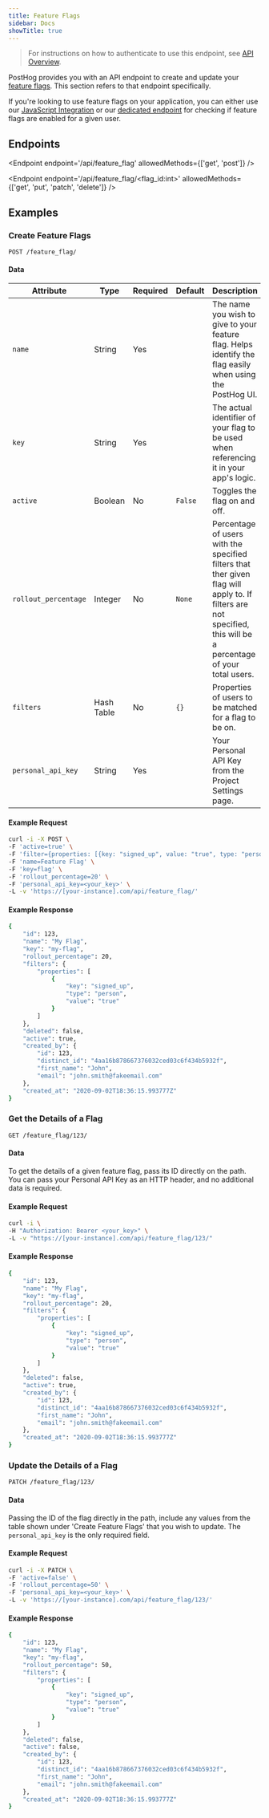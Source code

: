 ```yaml
---
title: Feature Flags
sidebar: Docs
showTitle: true
---
```


> For instructions on how to authenticate to use this endpoint, see [API Overview](/docs/api/overview).

PostHog provides you with an API endpoint to create and update your [feature flags](/docs/features/feature-flags). This section refers to that endpoint specifically. 

If you're looking to use feature flags on your application, you can either use our [JavaScript Integration](/docs/libraries/js#feature-flags) or our [dedicated endpoint](/docs/api/post-only-endpoints#feature-flags) for checking if feature flags are enabled for a given user.

## Endpoints


<Endpoint endpoint='/api/feature_flag' allowedMethods={['get', 'post']} />


<Endpoint endpoint='/api/feature_flag/<flag_id:int>' allowedMethods={['get', 'put', 'patch', 'delete']} />


## Examples

### Create Feature Flags

```shell
POST /feature_flag/
```

#### Data


| Attribute | Type | Required | Default | Description |
| --- | --- | --- | ------------------------- | ------------------------------------------------------- |
| `name` | String | Yes | | The name you wish to give to your feature flag. Helps identify the flag easily when using the PostHog UI. |
| `key` | String | Yes | | The actual identifier of your flag to be used when referencing it in your app's logic. |
| `active` | Boolean | No | `False` | Toggles the flag on and off. |
| `rollout_percentage` | Integer | No | `None` | Percentage of users with the specified filters that ther given flag will apply to. If filters are not specified, this will be a percentage of your total users.  |
| `filters` | Hash Table | No | `{}` | Properties of users to be matched for a flag to be on. |
| `personal_api_key` | String | Yes | | Your Personal API Key from the Project Settings page. |


#### Example Request

```bash
curl -i -X POST \
-F 'active=true' \
-F 'filter={properties: [{key: "signed_up", value: "true", type: "person"}]}' \
-F 'name=Feature Flag' \
-F 'key=flag' \
-F 'rollout_percentage=20' \
-F 'personal_api_key=<your_key>' \
-L -v 'https://[your-instance].com/api/feature_flag/'
```

#### Example Response

```bash
{
    "id": 123,
    "name": "My Flag",
    "key": "my-flag",
    "rollout_percentage": 20,
    "filters": {
        "properties": [
            {
                "key": "signed_up",
                "type": "person",
                "value": "true"
            }
        ]
    },
    "deleted": false,
    "active": true,
    "created_by": {
        "id": 123,
        "distinct_id": "4aa16b878667376032ced03c6f434b5932f",
        "first_name": "John",
        "email": "john.smith@fakeemail.com"
    },
    "created_at": "2020-09-02T18:36:15.993777Z"
}
```

### Get the Details of a Flag

```shell
GET /feature_flag/123/
```

#### Data

To get the details of a given feature flag, pass its ID directly on the path. You can pass your Personal API Key as an HTTP header, and no additional data is required.

#### Example Request

```bash
curl -i \
-H "Authorization: Bearer <your_key>" \
-L -v "https://[your-instance].com/api/feature_flag/123/"
```

#### Example Response

```bash
{
    "id": 123,
    "name": "My Flag",
    "key": "my-flag",
    "rollout_percentage": 20,
    "filters": {
        "properties": [
            {
                "key": "signed_up",
                "type": "person",
                "value": "true"
            }
        ]
    },
    "deleted": false,
    "active": true,
    "created_by": {
        "id": 123,
        "distinct_id": "4aa16b878667376032ced03c6f434b5932f",
        "first_name": "John",
        "email": "john.smith@fakeemail.com"
    },
    "created_at": "2020-09-02T18:36:15.993777Z"
}
```

### Update the Details of a Flag

```shell
PATCH /feature_flag/123/
```

#### Data 

Passing the ID of the flag directly in the path, include any values from the table shown under 'Create Feature Flags' that you wish to update. The `personal_api_key` is the only required field.

#### Example Request

```bash
curl -i -X PATCH \
-F 'active=false' \
-F 'rollout_percentage=50' \
-F 'personal_api_key=<your_key>' \
-L -v 'https://[your-instance].com/api/feature_flag/123/'
```

#### Example Response

```bash
{
    "id": 123,
    "name": "My Flag",
    "key": "my-flag",
    "rollout_percentage": 50,
    "filters": {
        "properties": [
            {
                "key": "signed_up",
                "type": "person",
                "value": "true"
            }
        ]
    },
    "deleted": false,
    "active": false,
    "created_by": {
        "id": 123,
        "distinct_id": "4aa16b878667376032ced03c6f434b5932f",
        "first_name": "John",
        "email": "john.smith@fakeemail.com"
    },
    "created_at": "2020-09-02T18:36:15.993777Z"
}
```
